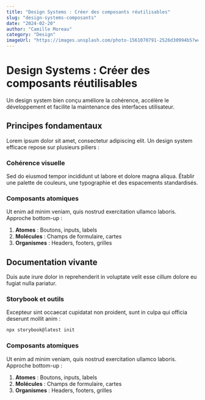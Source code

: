```yaml
---
title: "Design Systems : Créer des composants réutilisables"
slug: "design-systems-composants"
date: "2024-02-20"
author: "Camille Moreau"
category: "Design"
imageUrl: "https://images.unsplash.com/photo-1561070791-2526d30994b5?w=800&h=400&fit=crop"
---
```


# Design Systems : Créer des composants réutilisables

Un design system bien conçu améliore la cohérence, accélère le développement et facilite la maintenance des interfaces utilisateur.

## Principes fondamentaux

Lorem ipsum dolor sit amet, consectetur adipiscing elit. Un design system efficace repose sur plusieurs piliers :

### Cohérence visuelle

Sed do eiusmod tempor incididunt ut labore et dolore magna aliqua. Établir une palette de couleurs, une typographie et des espacements standardisés.

### Composants atomiques

Ut enim ad minim veniam, quis nostrud exercitation ullamco laboris. Approche bottom-up :

1. **Atomes** : Boutons, inputs, labels
2. **Molécules** : Champs de formulaire, cartes
3. **Organismes** : Headers, footers, grilles

## Documentation vivante

Duis aute irure dolor in reprehenderit in voluptate velit esse cillum dolore eu fugiat nulla pariatur.

### Storybook et outils

Excepteur sint occaecat cupidatat non proident, sunt in culpa qui officia deserunt mollit anim :

```bash
npx storybook@latest init
```

### Composants atomiques

Ut enim ad minim veniam, quis nostrud exercitation ullamco laboris. Approche bottom-up :

1. **Atomes** : Boutons, inputs, labels
2. **Molécules** : Champs de formulaire, cartes
3. **Organismes** : Headers, footers, grilles